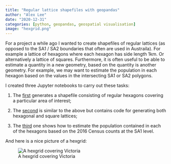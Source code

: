 ```yaml
---
title: "Regular lattice shapefiles with geopandas"
author: "Alex Lee"
date: "2020-12-31"
categories: [python, geopandas, geospatial visualisation]
image: "hexgrid.png"
---
```


For a project a while ago I wanted to create shapefiles of regular lattices (as opposed to the SA1 / SA2 boundaries that often are used in Austraila). For example a lattice of hexagons where each hexagon has side length 1km. Or alternatively a lattice of squares. Furthermore, it is often useful to be able to estimate a quantity in a new geometry, based on the quantity is another geometry. For example, we may want to estimate the population in each hexagon based on the values in the intersecting SA1 or SA2 polygons.

I created three Jupyter notebooks to carry out these tasks:

1. The [first](https://github.com/saunteringcat/python_learning/blob/master/HexGrid.ipynb) generates a shapefile consisting of regular hexagons covering a particular area of interest;

1. The [second](https://github.com/saunteringcat/python_learning/blob/master/RegularGridShapefiles.ipynb) is similar to the above but contains code for generating both hexagonal and square lattices;

1. The [third](https://github.com/saunteringcat/python_learning/blob/master/UniformPopulationEstimates.ipynb) one shows how to estimate the population contained in each of the hexagons based on the 2016 Census counts at the SA1 level.

And here is a nice picture of a hexgrid:

![A hexgrid covering Victoria](hexgrid.png)
